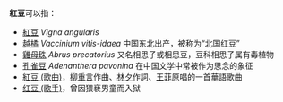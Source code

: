 '''紅豆'''可以指：
* [[紅豆|紅豆]] ''Vigna angularis''
* [[越橘|越橘]] ''Vaccinium vitis-idaea'' 中国东北出产，被称为“北国红豆”
* [[雞母珠|雞母珠]] ''Abrus precatorius'' 又名相思子或相思豆，豆科相思子属有毒植物
* [[孔雀豆|孔雀豆]] ''Adenanthera pavonina'' 在中国文学中常被作为思念的象征
* [[紅豆_(歌曲)|紅豆 (歌曲)]]，[[柳重言|柳重言]]作曲、[[林夕|林夕]]作詞、[[王菲|王菲]]原唱的一首華語歌曲
* [[红豆_(歌手)|红豆 (歌手)]]，曾因猥亵男童而入狱
{{disambig|Cat=二字消歧义}}